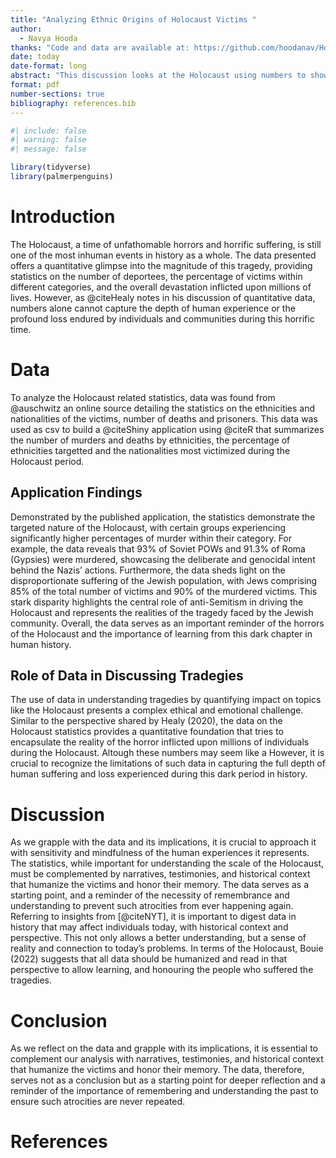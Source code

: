 ```yaml
---
title: "Analyzing Ethnic Origins of Holocaust Victims "
author: 
  - Navya Hooda 
thanks: "Code and data are available at: https://github.com/hoodanav/Holocaust-Analysis/tree/main and the shiny app is available here: https://4i3ihp-navya-hooda.shinyapps.io/shiny-app/"
date: today
date-format: long
abstract: "This discussion looks at the Holocaust using numbers to show how certain groups were specifically targeted and suffered immense loss. It considers how data can't fully capture the true impact on people's lives and reminds us to understand history deeply, with respect for individual stories. It's a stark reminder of the need to honor those affected by such tragedies and strive for a better world without them."
format: pdf
number-sections: true
bibliography: references.bib
---
```


```r
#| include: false
#| warning: false
#| message: false

library(tidyverse)
library(palmerpenguins)
```


# Introduction
The Holocaust, a time of unfathomable horrors and horrific suffering, is still one of the most inhuman events in history as a whole. The data presented offers a quantitative glimpse into the magnitude of this tragedy, providing statistics on the number of deportees, the percentage of victims within different categories, and the overall devastation inflicted upon millions of lives. However, as @citeHealy notes in his  discussion of quantitative data, numbers alone cannot capture the depth of human experience or the profound loss endured by individuals and communities during this horrific time.



# Data 
To analyze the Holocaust related statistics, data was found from @auschwitz an online source detailing the statistics on the ethnicities and nationalities of the victims,  number of deaths and prisoners. This data was used as csv to build a @citeShiny application using @citeR that summarizes the number of murders and deaths by ethnicities, the percentage of ethnicities targetted and the nationalities most victimized during the Holocaust period. 

## Application Findings
Demonstrated by the published application, the statistics demonstrate the targeted nature of the Holocaust, with certain groups experiencing significantly higher percentages of murder within their category. For example, the data reveals that 93% of Soviet POWs and 91.3% of Roma (Gypsies) were murdered, showcasing the deliberate and genocidal intent behind the Nazis' actions. Furthermore, the data sheds light on the disproportionate suffering of the Jewish population, with Jews comprising 85% of the total number of victims and 90% of the murdered victims. This stark disparity highlights the central role of anti-Semitism in driving the Holocaust and represents the realities of the tragedy faced by the Jewish community. Overall, the data serves as an important reminder of the horrors of the Holocaust and the importance of learning from this dark chapter in human history.


## Role of Data in Discussing Tradegies
The use of data in understanding tragedies by quantifying impact on topics like the Holocaust presents a complex ethical and emotional challenge. Similar to the perspective shared by Healy (2020), the data on the Holocaust statistics provides a quantitative foundation that tries to encapsulate the reality of the horror inflicted upon millions of individuals during the Holocaust. Altough these numbers may seem like a  However, it is crucial to recognize the limitations of such data in capturing the full depth of human suffering and loss experienced during this dark period in history. 


# Discussion 

As we grapple with the data and its implications, it is crucial to approach it with sensitivity and mindfulness of the human experiences it represents. The statistics, while important for understanding the scale of the Holocaust, must be complemented by narratives, testimonies, and historical context that humanize the victims and honor their memory. The data serves as a starting point, and a reminder of the necessity of remembrance and understanding to prevent such atrocities from ever happening again.
Referring to insights from [@citeNYT], it is important to digest data in history that may affect individuals today, with historical context and perspective. This not only allows a better understanding, but a sense of reality and connection to today's problems. In terms of the Holocaust, Bouie (2022) suggests that all data should be humanized and read in that perspective to allow learning, and honouring the people who suffered the tragedies. 


# Conclusion 

As we reflect on the data and grapple with its implications, it is essential to complement our analysis with narratives, testimonies, and historical context that humanize the victims and honor their memory. The data, therefore, serves not as a conclusion but as a starting point for deeper reflection and a reminder of the importance of remembering and understanding the past to ensure such atrocities are never repeated.


# References

